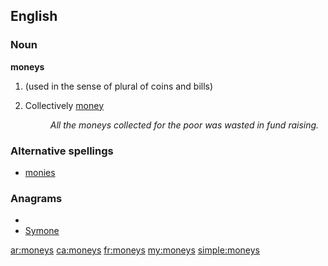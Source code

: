 ==English==
===Noun===
'''moneys'''

#{{plural of|[[money]]}} (used in the sense of plural of coins and bills)
#Collectively [[money]]
#:''All the moneys collected for the poor was wasted in fund raising.''

===Alternative spellings===
* [[monies]]

===Anagrams===
* {{alphagram|emnosy}}
* [[Symone#English|Symone]]

[[ar:moneys]]
[[ca:moneys]]
[[fr:moneys]]
[[my:moneys]]
[[simple:moneys]]